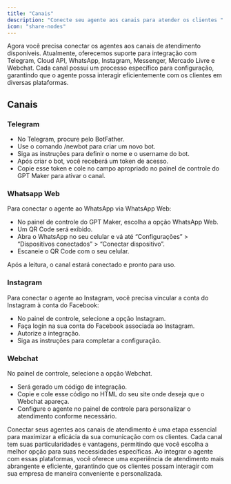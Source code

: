 ```yaml
---
title: "Canais"
description: "Conecte seu agente aos canais para atender os clientes "
icon: "share-nodes"
---
```


Agora você precisa conectar os agentes aos canais de atendimento disponíveis. Atualmente, oferecemos suporte para integração com Telegram, Cloud API, WhatsApp, Instagram, Messenger, Mercado Livre e Webchat. Cada canal possui um processo específico para configuração, garantindo que o agente possa interagir eficientemente com os clientes em diversas plataformas.

## Canais

### Telegram

- No Telegram, procure pelo BotFather.
- Use o comando /newbot para criar um novo bot.
- Siga as instruções para definir o nome e o username do bot.
- Após criar o bot, você receberá um token de acesso.
- Copie esse token e cole no campo apropriado no painel de controle do GPT Maker para ativar o canal.

### Whatsapp Web

Para conectar o agente ao WhatsApp via WhatsApp Web:

- No painel de controle do GPT Maker, escolha a opção WhatsApp Web.
- Um QR Code será exibido.
- Abra o WhatsApp no seu celular e vá até “Configurações” \> “Dispositivos conectados” \> “Conectar dispositivo”.
- Escaneie o QR Code com o seu celular.

Após a leitura, o canal estará conectado e pronto para uso.

### Instagram

Para conectar o agente ao Instagram, você precisa vincular a conta do Instagram à conta do Facebook:

- No painel de controle, selecione a opção Instagram.
- Faça login na sua conta do Facebook associada ao Instagram.
- Autorize a integração.
- Siga as instruções para completar a configuração.

### Webchat

No painel de controle, selecione a opção Webchat.

- Será gerado um código de integração.
- Copie e cole esse código no HTML do seu site onde deseja que o Webchat apareça.
- Configure o agente no painel de controle para personalizar o atendimento conforme necessário.

Conectar seus agentes aos canais de atendimento é uma etapa essencial para maximizar a eficácia da sua comunicação com os clientes. Cada canal tem suas particularidades e vantagens, permitindo que você escolha a melhor opção para suas necessidades específicas. Ao integrar o agente com essas plataformas, você oferece uma experiência de atendimento mais abrangente e eficiente, garantindo que os clientes possam interagir com sua empresa de maneira conveniente e personalizada.